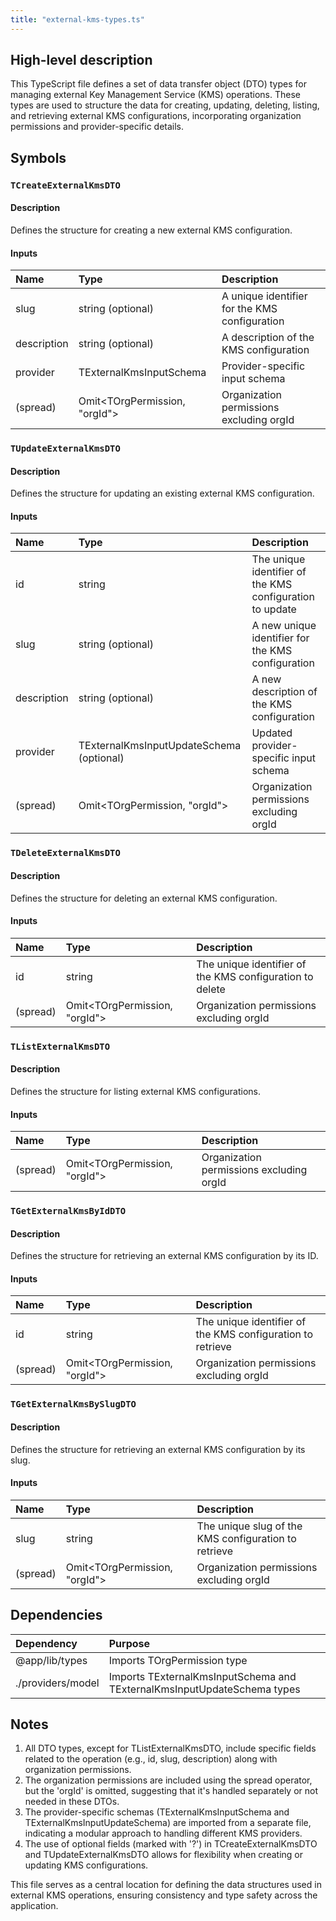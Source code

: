 ```yaml
---
title: "external-kms-types.ts"
---
```


## High-level description
This TypeScript file defines a set of data transfer object (DTO) types for managing external Key Management Service (KMS) operations. These types are used to structure the data for creating, updating, deleting, listing, and retrieving external KMS configurations, incorporating organization permissions and provider-specific details.

## Symbols

### `TCreateExternalKmsDTO`
#### Description
Defines the structure for creating a new external KMS configuration.

#### Inputs
| Name | Type | Description |
|:-----|:-----|:------------|
| slug | string (optional) | A unique identifier for the KMS configuration |
| description | string (optional) | A description of the KMS configuration |
| provider | TExternalKmsInputSchema | Provider-specific input schema |
| (spread) | Omit&lt;TOrgPermission, "orgId"&gt; | Organization permissions excluding orgId |

### `TUpdateExternalKmsDTO`
#### Description
Defines the structure for updating an existing external KMS configuration.

#### Inputs
| Name | Type | Description |
|:-----|:-----|:------------|
| id | string | The unique identifier of the KMS configuration to update |
| slug | string (optional) | A new unique identifier for the KMS configuration |
| description | string (optional) | A new description of the KMS configuration |
| provider | TExternalKmsInputUpdateSchema (optional) | Updated provider-specific input schema |
| (spread) | Omit&lt;TOrgPermission, "orgId"&gt; | Organization permissions excluding orgId |

### `TDeleteExternalKmsDTO`
#### Description
Defines the structure for deleting an external KMS configuration.

#### Inputs
| Name | Type | Description |
|:-----|:-----|:------------|
| id | string | The unique identifier of the KMS configuration to delete |
| (spread) | Omit&lt;TOrgPermission, "orgId"&gt; | Organization permissions excluding orgId |

### `TListExternalKmsDTO`
#### Description
Defines the structure for listing external KMS configurations.

#### Inputs
| Name | Type | Description |
|:-----|:-----|:------------|
| (spread) | Omit&lt;TOrgPermission, "orgId"&gt; | Organization permissions excluding orgId |

### `TGetExternalKmsByIdDTO`
#### Description
Defines the structure for retrieving an external KMS configuration by its ID.

#### Inputs
| Name | Type | Description |
|:-----|:-----|:------------|
| id | string | The unique identifier of the KMS configuration to retrieve |
| (spread) | Omit&lt;TOrgPermission, "orgId"&gt; | Organization permissions excluding orgId |

### `TGetExternalKmsBySlugDTO`
#### Description
Defines the structure for retrieving an external KMS configuration by its slug.

#### Inputs
| Name | Type | Description |
|:-----|:-----|:------------|
| slug | string | The unique slug of the KMS configuration to retrieve |
| (spread) | Omit&lt;TOrgPermission, "orgId"&gt; | Organization permissions excluding orgId |

## Dependencies
| Dependency | Purpose |
|:-----------|:--------|
| @app/lib/types | Imports TOrgPermission type |
| ./providers/model | Imports TExternalKmsInputSchema and TExternalKmsInputUpdateSchema types |

## Notes
1. All DTO types, except for TListExternalKmsDTO, include specific fields related to the operation (e.g., id, slug, description) along with organization permissions.
2. The organization permissions are included using the spread operator, but the 'orgId' is omitted, suggesting that it's handled separately or not needed in these DTOs.
3. The provider-specific schemas (TExternalKmsInputSchema and TExternalKmsInputUpdateSchema) are imported from a separate file, indicating a modular approach to handling different KMS providers.
4. The use of optional fields (marked with '?') in TCreateExternalKmsDTO and TUpdateExternalKmsDTO allows for flexibility when creating or updating KMS configurations.

This file serves as a central location for defining the data structures used in external KMS operations, ensuring consistency and type safety across the application.